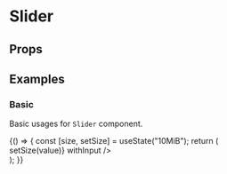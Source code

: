 
<Meta title="Components/Slider" component={Slider} />

# Slider

## Props

<Props of={Slider} />

## Examples

### Basic

Basic usages for `Slider` component.

<Preview>
  <Story name="basic slider">
    {() => {
      const [size, setSize] = useState("10MiB");
      return (
        <div style={{ textAlign: "center", padding: 40 }}>
          <Slider
            max={80}
            min={10}
            marks={{
              10: "10 MiB",
              20: "20 MiB",
              30: "30 MiB",
              40: "40 MiB",
              50: "50 MiB",
              60: "60 MiB",
              70: "70 MiB",
              80: "80 MiB",
            }}
            defaultValue={10}
            unit={"MiB"}
            hasTooltip
          />
          <div style={{ marginBottom: 80 }} />
          <Slider
            max={80}
            marks={{
              0: "0",
              10: "10",
              20: "20",
              30: "30",
              40: "40",
              50: "50",
              60: "60",
              70: "70",
              80: "80",
            }}
            step={2}
            defaultValue={[0, 10]}
            hasTooltip
            range
          />
          <div style={{ marginBottom: 80 }} />
          <Slider
            max={80}
            marks={{
              0: "0",
              10: "10",
              20: "20",
              30: "30",
              40: "40",
              50: "50",
              60: "60",
              70: "70",
              80: "80",
            }}
            value={size}
            unit={"MiB"}
            onChange={(value) => setSize(value)}
            withInput
          />
        </div>
      );
    }}
  </Story>
</Preview>
